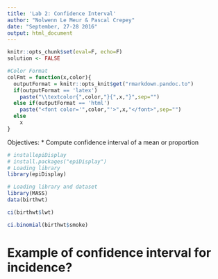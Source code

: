 ```yaml
---
title: 'Lab 2: Confidence Interval'
author: "Nolwenn Le Meur & Pascal Crepey"
date: "September, 27-28 2016"
output: html_document
---
```


```r
knitr::opts_chunk$set(eval=F, echo=F)
solution <- FALSE


```

```r
#Color Format
colFmt = function(x,color){
  outputFormat = knitr::opts_knit$get("rmarkdown.pandoc.to")
  if(outputFormat == 'latex')
    paste("\\textcolor{",color,"}{",x,"}",sep="")
  else if(outputFormat == 'html')
    paste("<font color='",color,"'>",x,"</font>",sep="")
  else
    x
}
```


Objectives:
* Compute confidence interval of a mean or proportion

```r
# installepiDisplay
# install.packages("epiDisplay")
# Loading library 
library(epiDisplay)
```


```r
# Loading library and dataset
library(MASS)
data(birthwt)
```

```r
ci(birthwt$lwt)
```

```r
ci.binomial(birthwt$smoke)
```

# Example of confidence interval for incidence?